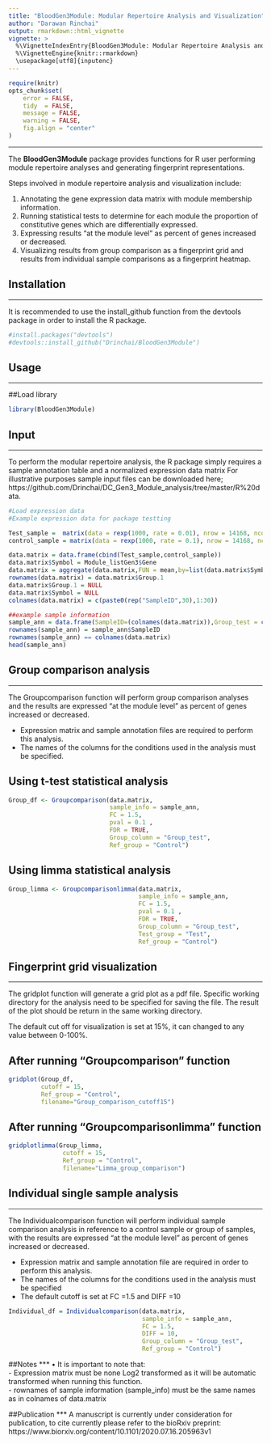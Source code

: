 ```yaml
---
title: "BloodGen3Module: Modular Repertoire Analysis and Visualization"
author: "Darawan Rinchai"
output: rmarkdown::html_vignette
vignette: >
  %\VignetteIndexEntry{BloodGen3Module: Modular Repertoire Analysis and Visualization}
  %\VignetteEngine{knitr::rmarkdown}
  \usepackage[utf8]{inputenc}
---
```


```r
require(knitr)
opts_chunk$set(
    error = FALSE,
    tidy  = FALSE,
    message = FALSE,
    warning = FALSE,
    fig.align = "center"
)
```

***
The **BloodGen3Module** package provides functions for R user performing module repertoire analyses and generating fingerprint representations.

Steps involved in module repertoire analysis and visualization include:

1. Annotating the gene expression data matrix with module membership information.\
2. Running statistical tests to determine for each module the proportion of constitutive genes which are differentially expressed.\
3. Expressing results “at the module level” as percent of genes increased or decreased.\
4. Visualizing results from group comparison as a fingerprint grid and results from individual sample comparisons as a fingerprint heatmap.\

## Installation
***
It is recommended to use the install_github function from the devtools package in order to install the R package.

```r
#install.packages("devtools")
#devtools::install_github("Drinchai/BloodGen3Module")

```

## Usage
  ***
##Load library

```r
library(BloodGen3Module)

```

## Input
  ***
To perform the modular repertoire analysis, the R package simply requires a sample annotation table and a normalized expression data matrix For illustrative purposes sample input files can be downloaded here; https://github.com/Drinchai/DC_Gen3_Module_analysis/tree/master/R%20data.

```r
#Load expression data
#Example expression data for package testting

Test_sample =  matrix(data = rexp(1000, rate = 0.01), nrow = 14168, ncol = 20)
control_sample = matrix(data = rexp(1000, rate = 0.1), nrow = 14168, ncol = 10)

data.matrix = data.frame(cbind(Test_sample,control_sample))
data.matrix$Symbol = Module_listGen3$Gene
data.matrix = aggregate(data.matrix,FUN = mean,by=list(data.matrix$Symbol))
rownames(data.matrix) = data.matrix$Group.1
data.matrix$Group.1 = NULL
data.matrix$Symbol = NULL
colnames(data.matrix) = c(paste0(rep("SampleID",30),1:30))

##example sample information
sample_ann = data.frame(SampleID=(colnames(data.matrix)),Group_test = c(rep("Test",20),rep("Control",10)),stringsAsFactors = FALSE)
rownames(sample_ann) = sample_ann$SampleID
rownames(sample_ann) == colnames(data.matrix)
head(sample_ann)

```

## Group comparison analysis 
***
The Groupcomparison function will perform group comparison analyses and the results are expressed “at the module level” as percent of genes increased or decreased.

- Expression matrix and sample annotation files are required to perform this analysis.
- The names of the columns for the conditions used in the analysis must be specified.

## Using t-test statistical analysis
```r
Group_df <- Groupcomparison(data.matrix,
                            sample_info = sample_ann,
                            FC = 1.5,
                            pval = 0.1 ,
                            FDR = TRUE,
                            Group_column = "Group_test",
                            Ref_group = "Control")
```

## Using limma statistical analysis
```r
Group_limma <- Groupcomparisonlimma(data.matrix,
                                    sample_info = sample_ann,
                                    FC = 1.5,
                                    pval = 0.1 ,
                                    FDR = TRUE,
                                    Group_column = "Group_test",
                                    Test_group = "Test",
                                    Ref_group = "Control")
```



## Fingerprint grid visualization 
***
The gridplot function will generate a grid plot as a pdf file. Specific working directory for the analysis need to be specified for saving the file. The result of the plot should be return in the same working directory.

The default cut off for visualization is set at 15%, it can changed to any value between 0-100%.

## After running "Groupcomparison" function
```r
gridplot(Group_df, 
         cutoff = 15, 
         Ref_group = "Control",
         filename="Group_comparison_cutoff15")
```


## After running "Groupcomparisonlimma" function
```r
gridplotlimma(Group_limma, 
               cutoff = 15, 
               Ref_group = "Control",
               filename="Limma_group_comparison")
```

## Individual single sample analysis 
***
The Individualcomparison function will perform individual sample comparison analysis in reference to a control sample or group of samples, with the results are expressed “at the module level” as percent of genes increased or decreased.

- Expression matrix and sample annotation file are required in order to perform this analysis.
- The names of the columns for the conditions used in the analysis must be specified
- The default cutoff is set at FC =1.5 and DIFF =10


```r
Individual_df = Individualcomparison(data.matrix,
                                     sample_info = sample_ann,
                                     FC = 1.5,
                                     DIFF = 10,
                                     Group_column = "Group_test",
                                     Ref_group = "Control")
```

##Notes
***
•	It is important to note that:\
- Expression matrix must be none Log2 transformed as it will be automatic transformed when running this function.\
- rownames of sample information (sample_info) must be the same names as in colnames of data.matrix

##Publication
***
A manuscript is currently under consideration for publication, to cite currently please refer to the bioRxiv preprint:\
https://www.biorxiv.org/content/10.1101/2020.07.16.205963v1

